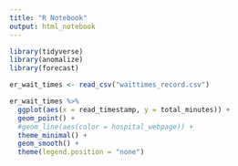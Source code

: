 ```yaml
---
title: "R Notebook"
output: html_notebook
---
```

```r
library(tidyverse)
library(anomalize)
library(forecast)
```

```r
er_wait_times <- read_csv("waittimes_record.csv")
```


```r
er_wait_times %>% 
  ggplot(aes(x = read_timestamp, y = total_minutes)) + 
  geom_point() +
  #geom_line(aes(color = hospital_webpage)) + 
  theme_minimal() +
  geom_smooth() + 
  theme(legend.position = "none")
```

```r

```

